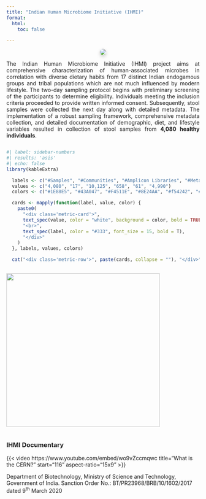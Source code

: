 ```yaml
---
title: "Indian Human Microbiome Initiative (IHMI)"
format:
  html:
    toc: false
    
---
```



<div id="ihmi-slideshow" style="text-align:center;">
  <img id="ihmi-slide-image" src="assets/img/image1.jpg" style="max-width:80%; max-height:400px; border-radius: 10px; box-shadow: 0 4px 10px rgba(0,0,0,0.2);" />
</div>

<script>
  const ihmiImages = [
    "assets/img/aiims_logo.png",
    "assets/img/nccs_logo.png",
    "assets/img/sppu_logo.png"
  ];
  let ihmiIndex = 0;

  setInterval(() => {
    ihmiIndex = (ihmiIndex + 1) % ihmiImages.length;
    document.getElementById("ihmi-slide-image").src = ihmiImages[ihmiIndex];
  }, 5000);
</script>

::: {#overview .main-content style="text-align: justify"}
The Indian Human Microbiome Initiative (IHMI) project aims at comprehensive characterization of human-associated microbes in correlation with diverse dietary habits from 17 distinct Indian endogamous groups and tribal populations which are not much influenced by modern lifestyle. The two-day sampling protocol begins with preliminary screening of the participants to determine eligibility. Individuals meeting the inclusion criteria proceeded to provide written informed consent. Subsequently, stool samples were collected the next day along with detailed metadata. The implementation of a robust sampling framework, comprehensive metadata collection, and detailed documentation of demographic, diet, and lifestyle variables resulted in collection of stool samples from **4,080 healthy individuals**.
:::

::::: row
::: {.column style="display: flex; align-items: center; justify-content: center;"}
```r
#| label: sidebar-numbers
#| results: 'asis'
#| echo: false
library(kableExtra)

  labels <- c("#Samples", "#Communities", "#Amplicon Libraries", "#Metagenomes", "#Human Genomes", "#HQ-MAGs")
  values <- c("4,080", "17", "10,125", "658", "61", "4,990")
  colors <- c("#1E88E5", "#43A047", "#F4511E", "#8E24AA", "#f54242", "#a742f5")

  cards <- mapply(function(label, value, color) {
    paste0(
      "<div class='metric-card'>",
      text_spec(value, color = "white", background = color, bold = TRUE, font_size = 20),
      "<br>",
      text_spec(label, color = "#333", font_size = 15, bold = T),
      "</div>"
    )
  }, labels, values, colors)

  cat("<div class='metric-row'>", paste(cards, collapse = ""), "</div>")
```
:::

::: column
![](assets/img/sampling_sites.jpeg){width="400"}
:::
:::::

### IHMI Documentary

{{< video https://www.youtube.com/embed/wo9vZccmqwc title="What is the CERN?" start="116" aspect-ratio="15x9" >}}

Department of Biotechnology, Ministry of Science and Technology, Government of India. Sanction Order No.: BT/PR23968/BRB/10/1602/2017 dated 9^th^ March 2020
